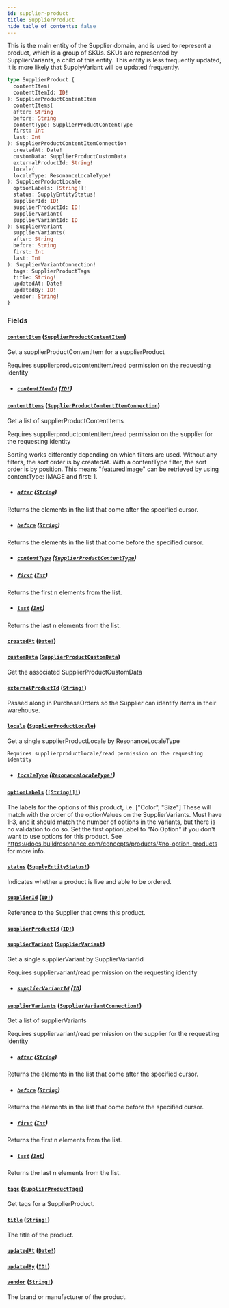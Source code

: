 ```yaml
---
id: supplier-product
title: SupplierProduct
hide_table_of_contents: false
---
```



This is the main entity of the Supplier domain, and is used to represent a product, which is a group of SKUs.
SKUs are represented by SupplierVariants, a child of this entity.
This entity is less frequently updated, it is more likely that SupplyVariant will be updated frequently.

```graphql
type SupplierProduct {
  contentItem(
  contentItemId: ID!
): SupplierProductContentItem
  contentItems(
  after: String
  before: String
  contentType: SupplierProductContentType
  first: Int
  last: Int
): SupplierProductContentItemConnection
  createdAt: Date!
  customData: SupplierProductCustomData
  externalProductId: String!
  locale(
  localeType: ResonanceLocaleType!
): SupplierProductLocale
  optionLabels: [String!]!
  status: SupplyEntityStatus!
  supplierId: ID!
  supplierProductId: ID!
  supplierVariant(
  supplierVariantId: ID
): SupplierVariant
  supplierVariants(
  after: String
  before: String
  first: Int
  last: Int
): SupplierVariantConnection!
  tags: SupplierProductTags
  title: String!
  updatedAt: Date!
  updatedBy: ID!
  vendor: String!
}
```


### Fields

#### [`contentItem`](#) ([`SupplierProductContentItem`](/developers/supplier-apis/supply-api/graphql/reference/objects/supplier-product-content-item))

Get a supplierProductContentItem for a supplierProduct

Requires supplierproductcontentitem/read permission on the requesting identity
- ##### [`contentItemId`](#) ([`ID!`](/developers/supplier-apis/supply-api/graphql/reference/scalars/id))




#### [`contentItems`](#) ([`SupplierProductContentItemConnection`](/developers/supplier-apis/supply-api/graphql/reference/objects/supplier-product-content-item-connection))

Get a list of supplierProductContentItems

Requires supplierproductcontentitem/read permission on the supplier for the requesting identity

Sorting works differently depending on which filters are used.
Without any filters, the sort order is by createdAt.
With a contentType filter, the sort order is by position.
This means "featuredImage" can be retrieved by using contentType: IMAGE and first: 1.
- ##### [`after`](#) ([`String`](/developers/supplier-apis/supply-api/graphql/reference/scalars/string))

Returns the elements in the list that come after the specified cursor.


- ##### [`before`](#) ([`String`](/developers/supplier-apis/supply-api/graphql/reference/scalars/string))

Returns the elements in the list that come before the specified cursor.


- ##### [`contentType`](#) ([`SupplierProductContentType`](/developers/supplier-apis/supply-api/graphql/reference/enums/supplier-product-content-type))




- ##### [`first`](#) ([`Int`](/developers/supplier-apis/supply-api/graphql/reference/scalars/int))

Returns the first n elements from the list.


- ##### [`last`](#) ([`Int`](/developers/supplier-apis/supply-api/graphql/reference/scalars/int))

Returns the last n elements from the list.


#### [`createdAt`](#) ([`Date!`](/developers/supplier-apis/supply-api/graphql/reference/scalars/date))




#### [`customData`](#) ([`SupplierProductCustomData`](/developers/supplier-apis/supply-api/graphql/reference/objects/supplier-product-custom-data))

Get the associated SupplierProductCustomData


#### [`externalProductId`](#) ([`String!`](/developers/supplier-apis/supply-api/graphql/reference/scalars/string))

Passed along in PurchaseOrders so the Supplier can identify items in their warehouse.


#### [`locale`](#) ([`SupplierProductLocale`](/developers/supplier-apis/supply-api/graphql/reference/objects/supplier-product-locale))

Get a single supplierProductLocale by ResonanceLocaleType

    Requires supplierproductlocale/read permission on the requesting identity
- ##### [`localeType`](#) ([`ResonanceLocaleType!`](/developers/supplier-apis/supply-api/graphql/reference/enums/resonance-locale-type))




#### [`optionLabels`](#) ([`[String!]!`](/developers/supplier-apis/supply-api/graphql/reference/scalars/string))

The labels for the options of this product, i.e. ["Color", "Size"]
These will match with the order of the optionValues on the SupplierVariants.
Must have 1-3, and it should match the number of options in the variants, but there is no validation to do so.
Set the first optionLabel to "No Option" if you don't want to use options for this product.
See https://docs.buildresonance.com/concepts/products/#no-option-products for more info.


#### [`status`](#) ([`SupplyEntityStatus!`](/developers/supplier-apis/supply-api/graphql/reference/enums/supply-entity-status))

Indicates whether a product is live and able to be ordered.


#### [`supplierId`](#) ([`ID!`](/developers/supplier-apis/supply-api/graphql/reference/scalars/id))

Reference to the Supplier that owns this product.


#### [`supplierProductId`](#) ([`ID!`](/developers/supplier-apis/supply-api/graphql/reference/scalars/id))




#### [`supplierVariant`](#) ([`SupplierVariant`](/developers/supplier-apis/supply-api/graphql/reference/objects/supplier-variant))

Get a single supplierVariant by SupplierVariantId

Requires suppliervariant/read permission on the requesting identity
- ##### [`supplierVariantId`](#) ([`ID`](/developers/supplier-apis/supply-api/graphql/reference/scalars/id))




#### [`supplierVariants`](#) ([`SupplierVariantConnection!`](/developers/supplier-apis/supply-api/graphql/reference/objects/supplier-variant-connection))

Get a list of supplierVariants

Requires suppliervariant/read permission on the supplier for the requesting identity
- ##### [`after`](#) ([`String`](/developers/supplier-apis/supply-api/graphql/reference/scalars/string))

Returns the elements in the list that come after the specified cursor.


- ##### [`before`](#) ([`String`](/developers/supplier-apis/supply-api/graphql/reference/scalars/string))

Returns the elements in the list that come before the specified cursor.


- ##### [`first`](#) ([`Int`](/developers/supplier-apis/supply-api/graphql/reference/scalars/int))

Returns the first n elements from the list.


- ##### [`last`](#) ([`Int`](/developers/supplier-apis/supply-api/graphql/reference/scalars/int))

Returns the last n elements from the list.


#### [`tags`](#) ([`SupplierProductTags`](/developers/supplier-apis/supply-api/graphql/reference/objects/supplier-product-tags))

Get tags for a SupplierProduct.


#### [`title`](#) ([`String!`](/developers/supplier-apis/supply-api/graphql/reference/scalars/string))

The title of the product.


#### [`updatedAt`](#) ([`Date!`](/developers/supplier-apis/supply-api/graphql/reference/scalars/date))




#### [`updatedBy`](#) ([`ID!`](/developers/supplier-apis/supply-api/graphql/reference/scalars/id))




#### [`vendor`](#) ([`String!`](/developers/supplier-apis/supply-api/graphql/reference/scalars/string))

The brand or manufacturer of the product.





